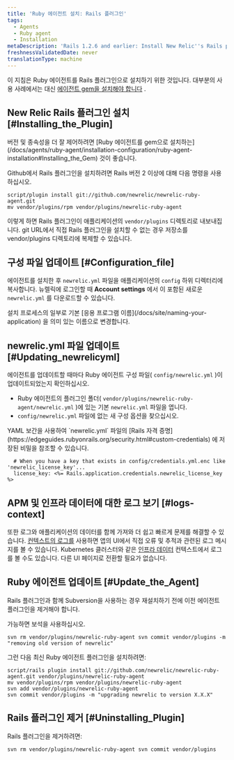 ```yaml
---
title: 'Ruby 에이전트 설치: Rails 플러그인'
tags:
  - Agents
  - Ruby agent
  - Installation
metaDescription: 'Rails 1.2.6 and earlier: Install New Relic''s Rails plugin as a gem in order to have better control over versions and dependencies.'
freshnessValidatedDate: never
translationType: machine
---
```


이 지침은 Ruby 에이전트를 Rails 플러그인으로 설치하기 위한 것입니다. 대부분의 사용 사례에서는 대신 [에이전트 gem을 설치해야 합니다](/docs/agents/ruby-agent/installation-configuration/ruby-agent-installation#Installing_the_Gem) .

## New Relic Rails 플러그인 설치 [#Installing_the_Plugin]

<Callout variant="important">
  버전 및 종속성을 더 잘 제어하려면 [Ruby 에이전트를 gem으로 설치하는](/docs/agents/ruby-agent/installation-configuration/ruby-agent-installation#Installing_the_Gem) 것이 좋습니다.
</Callout>

Github에서 Rails 플러그인을 설치하려면 Rails 버전 2 이상에 대해 다음 명령을 사용하십시오.

```
script/plugin install git://github.com/newrelic/newrelic-ruby-agent.git
mv vendor/plugins/rpm vendor/plugins/newrelic-ruby-agent
```

이렇게 하면 Rails 플러그인이 애플리케이션의 `vendor/plugins` 디렉토리로 내보내집니다. git URL에서 직접 Rails 플러그인을 설치할 수 없는 경우 저장소를 vendor/plugins 디렉토리에 복제할 수 있습니다.

<InstallFeedback/>

## 구성 파일 업데이트 [#Configuration_file]

에이전트를 설치한 후 `newrelic.yml` 파일을 애플리케이션의 `config` 하위 디렉터리에 복사합니다. 뉴렐릭에 로그인할 때 <DNT>**Account settings**</DNT> 에서 <InlinePopover type="licenseKey"/>이 포함된 새로운 `newrelic.yml` 를 다운로드할 수 있습니다.

<Callout variant="important">
  설치 프로세스의 일부로 기본 [응용 프로그램 이름](/docs/site/naming-your-application) 을 의미 있는 이름으로 변경합니다.
</Callout>

## newrelic.yml 파일 업데이트 [#Updating_newrelicyml]

에이전트를 업데이트할 때마다 Ruby 에이전트 구성 파일( `config/newrelic.yml` )이 업데이트되었는지 확인하십시오.

* Ruby 에이전트의 플러그인 폴더( `vendor/plugins/newrelic-ruby-agent/newrelic.yml` )에 있는 기본 `newrelic.yml` 파일을 엽니다.
* `config/newrelic.yml` 파일에 없는 새 구성 옵션을 찾으십시오.

<Callout variant="tip">
  YAML 보간을 사용하여 `newrelic.yml` 파일의 [Rails 자격 증명](https://edgeguides.rubyonrails.org/security.html#custom-credentials) 에 저장된 비밀을 참조할 수 있습니다.

  ```
    # When you have a key that exists in config/credentials.yml.enc like 'newrelic_license_key'...
    license_key: <%= Rails.application.credentials.newrelic_license_key %>
  ```
</Callout>

## APM 및 인프라 데이터에 대한 로그 보기 [#logs-context]

또한 로그와 애플리케이션의 데이터를 함께 가져와 더 쉽고 빠르게 문제를 해결할 수 있습니다. [컨텍스트의 로그를](/docs/logs/logs-context/configure-logs-context-ruby/) 사용하면 앱의 UI에서 직접 오류 및 추적과 관련된 로그 메시지를 볼 수 있습니다. Kubernetes 클러스터와 같은 [인프라 데이터](/docs/logs/forward-logs/forward-your-logs-using-infrastructure-agent/) 컨텍스트에서 로그를 볼 수도 있습니다. 다른 UI 페이지로 전환할 필요가 없습니다.

## Ruby 에이전트 업데이트 [#Update_the_Agent]

Rails 플러그인과 함께 Subversion을 사용하는 경우 재설치하기 전에 이전 에이전트 플러그인을 제거해야 합니다.

<Callout variant="tip">
  가능하면 보석을 사용하십시오.
</Callout>

```
svn rm vendor/plugins/newrelic-ruby-agent svn commit vendor/plugins -m "removing old version of newrelic"
```

그런 다음 최신 Ruby 에이전트 플러그인을 설치하려면:

```
script/rails plugin install git://github.com/newrelic/newrelic-ruby-agent.git vendor/plugins/newrelic-ruby-agent
mv vendor/plugins/rpm vendor/plugins/newrelic-ruby-agent
svn add vendor/plugins/newrelic-ruby-agent
svn commit vendor/plugins -m "upgrading newrelic to version X.X.X"
```

## Rails 플러그인 제거 [#Uninstalling_Plugin]

Rails 플러그인을 제거하려면:

```
svn rm vendor/plugins/newrelic-ruby-agent svn commit vendor/plugins
```
